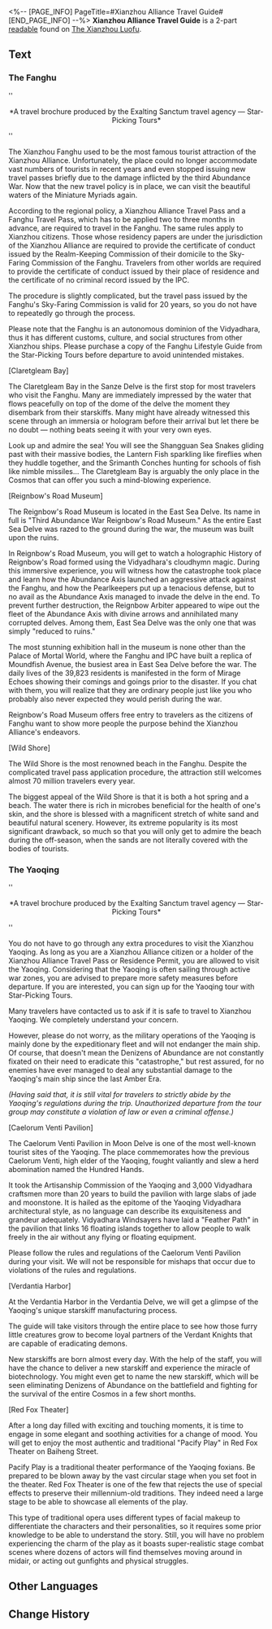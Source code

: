 <%-- [PAGE_INFO]
PageTitle=#Xianzhou Alliance Travel Guide#
[END_PAGE_INFO] --%>
{{Readable Infobox
|id           = 243
|partIds      = 190484;190485
|title        = 
|image        = Item Xianzhou Parchment.png
|world        = The Xianzhou Luofu
|parts        = 2
|author       = <!--to be added-->
|description  = The travel guidebook published by Star-Picking Tours, introducing the tourist attractions of various regions within the Xianzhou Alliance.
|part1        = The Fanghu
|source1      = {{cx|Source missing}}
|part2        = The Yaoqing
|source2      = {{cx|Source missing}}
|characters   = 
|factions     = 
}}
'''Xianzhou Alliance Travel Guide''' is a 2-part [[readable]] found on [[The Xianzhou Luofu]].
<!--
==Location==
{{Map Embed|<map name>|<marker id>}}
-->
==Text==
===The Fanghu===
''<div align="center">*A travel brochure produced by the Exalting Sanctum travel agency &mdash; Star-Picking Tours*</div>''

{{Size|32|Xianzhou Fanghu Travel Tips}}

The Xianzhou Fanghu used to be the most famous tourist attraction of the Xianzhou Alliance. Unfortunately, the place could no longer accommodate vast numbers of tourists in recent years and even stopped issuing new travel passes briefly due to the damage inflicted by the third Abundance War. Now that the new travel policy is in place, we can visit the beautiful waters of the Miniature Myriads again.

According to the regional policy, a Xianzhou Alliance Travel Pass and a Fanghu Travel Pass, which has to be applied two to three months in advance, are required to travel in the Fanghu. The same rules apply to Xianzhou citizens. Those whose residency papers are under the jurisdiction of the Xianzhou Alliance are required to provide the certificate of conduct issued by the Realm-Keeping Commission of their domicile to the Sky-Faring Commission of the Fanghu. Travelers from other worlds are required to provide the certificate of conduct issued by their place of residence and the certificate of no criminal record issued by the IPC.

The procedure is slightly complicated, but the travel pass issued by the Fanghu's Sky-Faring Commission is valid for 20 years, so you do not have to repeatedly go through the process.

Please note that the Fanghu is an autonomous dominion of the Vidyadhara, thus it has different customs, culture, and social structures from other Xianzhou ships. Please purchase a copy of the Fanghu Lifestyle Guide from the Star-Picking Tours before departure to avoid unintended mistakes.

{{Size|32|Xianzhou Fanghu Must-see Attractions}}

[Claretgleam Bay]

The Claretgleam Bay in the Sanze Delve is the first stop for most travelers who visit the Fanghu. Many are immediately impressed by the water that flows peacefully on top of the dome of the delve the moment they disembark from their starskiffs. Many might have already witnessed this scene through an immersia or hologram before their arrival but let there be no doubt &mdash; nothing beats seeing it with your very own eyes.

Look up and admire the sea! You will see the Shangguan Sea Snakes gliding past with their massive bodies, the Lantern Fish sparkling like fireflies when they huddle together, and the Srimanth Conches hunting for schools of fish like nimble missiles... The Claretgleam Bay is arguably the only place in the Cosmos that can offer you such a mind-blowing experience.

[Reignbow's Road Museum]

The Reignbow's Road Museum is located in the East Sea Delve. Its name in full is "Third Abundance War Reignbow's Road Museum." As the entire East Sea Delve was razed to the ground during the war, the museum was built upon the ruins.

In Reignbow's Road Museum, you will get to watch a holographic History of Reignbow's Road formed using the Vidyadhara's cloudhymn magic. During this immersive experience, you will witness how the catastrophe took place and learn how the Abundance Axis launched an aggressive attack against the Fanghu, and how the Pearlkeepers put up a tenacious defense, but to no avail as the Abundance Axis managed to invade the delve in the end. To prevent further destruction, the Reignbow Arbiter appeared to wipe out the fleet of the Abundance Axis with divine arrows and annihilated many corrupted delves. Among them, East Sea Delve was the only one that was simply "reduced to ruins."

The most stunning exhibition hall in the museum is none other than the Palace of Mortal World, where the Fanghu and IPC have built a replica of Moundfish Avenue, the busiest area in East Sea Delve before the war. The daily lives of the 39,823 residents is manifested in the form of Mirage Echoes showing their comings and goings prior to the disaster. If you chat with them, you will realize that they are ordinary people just like you who probably also never expected they would perish during the war.

Reignbow's Road Museum offers free entry to travelers as the citizens of Fanghu want to show more people the purpose behind the Xianzhou Alliance's endeavors.

[Wild Shore]

The Wild Shore is the most renowned beach in the Fanghu. Despite the complicated travel pass application procedure, the attraction still welcomes almost 70 million travelers every year.

The biggest appeal of the Wild Shore is that it is both a hot spring and a beach. The water there is rich in microbes beneficial for the health of one's skin, and the shore is blessed with a magnificent stretch of white sand and beautiful natural scenery. However, its extreme popularity is its most significant drawback, so much so that you will only get to admire the beach during the off-season, when the sands are not literally covered with the bodies of tourists.

===The Yaoqing===
''<div align="center">*A travel brochure produced by the Exalting Sanctum travel agency &mdash; Star-Picking Tours*</div>''

{{Size|32|Xianzhou Yaoqing Travel Tips}}

You do not have to go through any extra procedures to visit the Xianzhou Yaoqing. As long as you are a Xianzhou Alliance citizen or a holder of the Xianzhou Alliance Travel Pass or Residence Permit, you are allowed to visit the Yaoqing. Considering that the Yaoqing is often sailing through active war zones, you are advised to prepare more safety measures before departure. If you are interested, you can sign up for the Yaoqing tour with Star-Picking Tours.

Many travelers have contacted us to ask if it is safe to travel to Xianzhou Yaoqing. We completely understand your concern.

However, please do not worry, as the military operations of the Yaoqing is mainly done by the expeditionary fleet and will not endanger the main ship. Of course, that doesn't mean the Denizens of Abundance are not constantly fixated on their need to eradicate this "catastrophe," but rest assured, for no enemies have ever managed to deal any substantial damage to the Yaoqing's main ship since the last Amber Era.

''(Having said that, it is still vital for travelers to strictly abide by the Yaoqing's regulations during the trip. Unauthorized departure from the tour group may constitute a violation of law or even a criminal offense.)''

{{Size|32|Xianzhou Yaoqing Must-see Attractions}}

[Caelorum Venti Pavilion]

The Caelorum Venti Pavilion in Moon Delve is one of the most well-known tourist sites of the Yaoqing. The place commemorates how the previous Caelorum Venti, high elder of the Yaoqing, fought valiantly and slew a herd abomination named the Hundred Hands.

It took the Artisanship Commission of the Yaoqing and 3,000 Vidyadhara craftsmen more than 20 years to build the pavilion with large slabs of jade and moonstone. It is hailed as the epitome of the Yaoqing Vidyadhara architectural style, as no language can describe its exquisiteness and grandeur adequately. Vidyadhara Windsayers have laid a "Feather Path" in the pavilion that links 16 floating islands together to allow people to walk freely in the air without any flying or floating equipment.

Please follow the rules and regulations of the Caelorum Venti Pavilion during your visit. We will not be responsible for mishaps that occur due to violations of the rules and regulations.

[Verdantia Harbor]

At the Verdantia Harbor in the Verdantia Delve, we will get a glimpse of the Yaoqing's unique starskiff manufacturing process.

The guide will take visitors through the entire place to see how those furry little creatures grow to become loyal partners of the Verdant Knights that are capable of eradicating demons.

New starskiffs are born almost every day. With the help of the staff, you will have the chance to deliver a new starskiff and experience the miracle of biotechnology. You might even get to name the new starskiff, which will be seen eliminating Denizens of Abundance on the battlefield and fighting for the survival of the entire Cosmos in a few short months.

[Red Fox Theater]

After a long day filled with exciting and touching moments, it is time to engage in some elegant and soothing activities for a change of mood. You will get to enjoy the most authentic and traditional "Pacify Play" in Red Fox Theater on Baiheng Street.

Pacify Play is a traditional theater performance of the Yaoqing foxians. Be prepared to be blown away by the vast circular stage when you set foot in the theater. Red Fox Theater is one of the few that rejects the use of special effects to preserve their millennium-old traditions. They indeed need a large stage to be able to showcase all elements of the play.

This type of traditional opera uses different types of facial makeup to differentiate the characters and their personalities, so it requires some prior knowledge to be able to understand the story. Still, you will have no problem experiencing the charm of the play as it boasts super-realistic stage combat scenes where dozens of actors will find themselves moving around in midair, or acting out gunfights and physical struggles.

<!--
==Trivia==
* 
-->
==Other Languages==
{{Other Languages
|en   = Xianzhou Alliance Travel Guide
|zhs  = 仙舟联盟畅游手册
|zht  = 仙舟聯盟暢遊手冊
|ja   = 仙舟同盟快遊冊子
|ko   = 선주 연맹 유람 수첩
|es   = Guía de viaje de la Alianza Xianzhou
|fr   = Guide touristique de l'Alliance Xianzhou
|ru   = Путеводитель по Альянсу Сяньчжоу
|th   = คู่มือท่องเที่ยวสหพันธ์ Xianzhou
|vi   = Sổ Tay Du Ngoạn Liên Minh Xianzhou
|de   = Reiseführer der Xianzhou-Allianz
|id   = Panduan Perjalanan Xianzhou Alliance
|pt   = Guia de Viagem da Aliança Xianzhou
}}

==Change History==
{{Change History|1.3}}